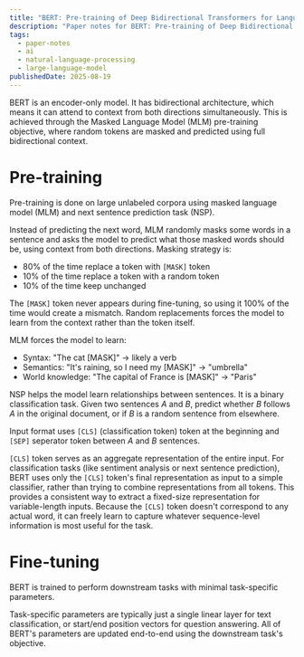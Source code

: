 ```yaml
---
title: "BERT: Pre-training of Deep Bidirectional Transformers for Language Understanding | Paper Notes"
description: "Paper notes for BERT: Pre-training of Deep Bidirectional Transformers for Language Understanding."
tags:
  - paper-notes
  - ai
  - natural-language-processing
  - large-language-model
publishedDate: 2025-08-19
---
```


BERT is an encoder-only model.
It has bidirectional architecture, which means it can attend to context from both directions simultaneously.
This is achieved through the Masked Language Model (MLM) pre-training objective, where random tokens are masked and predicted using full bidirectional context.

# Pre-training

Pre-training is done on large unlabeled corpora using masked language model (MLM) and next sentence prediction task (NSP).

Instead of predicting the next word, MLM randomly masks some words in a sentence and asks the model to predict what those masked words should be, using context from both directions.
Masking strategy is:
- 80% of the time replace a token with `[MASK]` token
- 10% of the time replace a token with a random token
- 10% of the time keep unchanged

The `[MASK]` token never appears during fine-tuning, so using it 100% of the time would create a mismatch.
Random replacements forces the model to learn from the context rather than the token itself.

MLM forces the model to learn:
- Syntax: "The cat [MASK]" -> likely a verb
- Semantics: "It's raining, so I need my [MASK]" -> "umbrella"
- World knowledge: "The capital of France is [MASK]" -> "Paris"

NSP helps the model learn relationships between sentences.
It is a binary classification task.
Given two sentences $A$ and $B$, predict whether $B$ follows $A$ in the original document, or if $B$ is a random sentence from elsewhere.

Input format uses `[CLS]` (classification token) token at the beginning and `[SEP]` seperator token between $A$ and $B$ sentences.

`[CLS]` token serves as an aggregate representation of the entire input.
For classification tasks (like sentiment analysis or next sentence prediction), BERT uses only the `[CLS]` token's final representation as input to a simple classifier, rather than trying to combine representations from all tokens.
This provides a consistent way to extract a fixed-size representation for variable-length inputs.
Because the `[CLS]` token doesn't correspond to any actual word, it can freely learn to capture whatever sequence-level information is most useful for the task.

# Fine-tuning

BERT is trained to perform downstream tasks with minimal task-specific parameters.

Task-specific parameters are typically just a single linear layer for text classification, or start/end position vectors for question answering.
All of BERT's parameters are updated end-to-end using the downstream task's objective.
